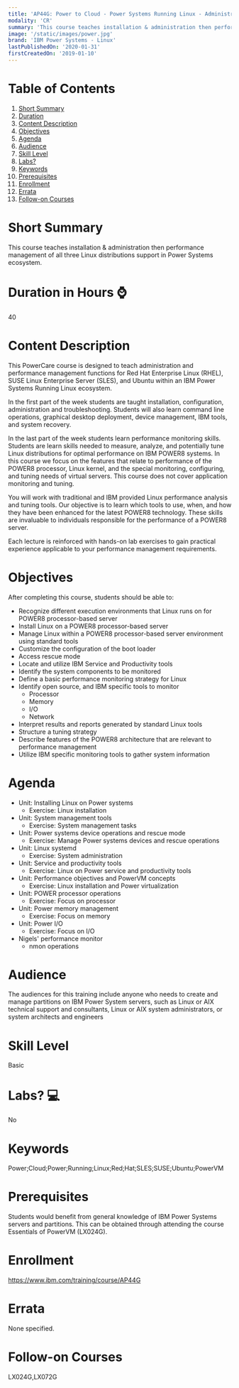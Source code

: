 ```yaml
---
title: 'AP44G: Power to Cloud - Power Systems Running Linux - Administration and Performance Management (PowerVM base)'
modality: 'CR'
summary: 'This course teaches installation & administration then performance management of all three Linux distributions support in Power Systems ecosystem.'
image: '/static/images/power.jpg'
brand: 'IBM Power Systems - Linux'
lastPublishedOn: '2020-01-31'
firstCreatedOn: '2019-01-10'
---
```

# Table of Contents
1.  [Short Summary](#short-summary)
2.  [Duration](#duration-in-hours-)
3.  [Content Description](#content-description)
4.  [Objectives](#objectives)
5.  [Agenda](#agenda)
6.  [Audience](#audience)
7.  [Skill Level](#skill-level)
8.  [Labs?](#labs-)
9.  [Keywords](#keywords)
10. [Prerequisites](#prerequisites)
11. [Enrollment](#enrollment)
12. [Errata](#errata)
13. [Follow-on Courses](#follow-on-courses)

# Short Summary
This course teaches installation & administration then performance management of all three Linux distributions support in Power Systems ecosystem.

# Duration in Hours ⌚
40

# Content Description
<p>This PowerCare course is designed to teach administration and performance management functions for Red Hat Enterprise Linux (RHEL), SUSE Linux Enterprise Server (SLES), and Ubuntu&nbsp;within an IBM Power Systems Running Linux ecosystem.</p>

<p>In the first part of the week students are taught installation, configuration, administration and troubleshooting. Students will also learn command line operations, graphical desktop deployment, device management, IBM tools, and system recovery.</p>

<p>In the last part of the week students learn performance monitoring skills. Students are learn skills needed to measure, analyze, and potentially tune Linux distributions for optimal performance on IBM POWER8 systems. In this course we focus on the features that relate to performance of the POWER8 processor, Linux kernel, and the special monitoring, configuring, and tuning needs of virtual servers. This course does not cover application monitoring and tuning.</p>

<p>You will work with traditional and IBM provided Linux performance analysis and tuning tools. Our objective is to learn which tools to use, when, and how they have been enhanced for the latest POWER8 technology. These skills are invaluable to individuals responsible for the performance of a POWER8 server.</p>

<p>Each lecture is reinforced with hands-on lab exercises to gain practical experience applicable to your performance management requirements.</p>

# Objectives
<p>After completing this course, students should be able to:</p>

<ul>
	<li>Recognize different execution environments that Linux runs on for POWER8 processor-based server</li>
	<li>Install Linux on a POWER8 processor-based server</li>
	<li>Manage Linux within a POWER8 processor-based server environment using standard tools</li>
	<li>Customize the configuration of the boot loader</li>
	<li>Access rescue mode</li>
	<li>Locate and utilize IBM Service and Productivity tools</li>
	<li>Identify the system components to be monitored</li>
	<li>Define a basic performance monitoring strategy for Linux</li>
	<li>Identify open source, and IBM specific tools to monitor
	<ul>
		<li>Processor</li>
		<li>Memory</li>
		<li>I/O</li>
		<li>Network</li>
	</ul>
	</li>
	<li>Interpret results and reports generated by standard Linux tools</li>
	<li>Structure a tuning strategy</li>
	<li>Describe features of the POWER8 architecture that are relevant to performance management</li>
	<li>Utilize IBM specific monitoring tools to gather system information</li>
</ul>

# Agenda
<ul><li>Unit: Installing Linux on Power systems<ul><li>Exercise: Linux installation</li></ul></li><li>Unit: System management tools<ul><li>Exercise: System management tasks</li></ul></li><li>Unit: Power systems device operations and rescue mode<ul><li>Exercise: Manage Power systems devices and rescue operations</li></ul></li><li>Unit: Linux systemd<ul><li>Exercise: System administration</li></ul></li><li>Unit: Service and productivity tools<ul><li>Exercise: Linux on Power service and productivity tools</li></ul></li><li>Unit: Performance objectives and PowerVM concepts<ul><li>Exercise:&nbsp;Linux installation and Power virtualization</li></ul></li><li>Unit: POWER processor operations&nbsp;<ul><li>Exercise: Focus on processor</li></ul></li><li>Unit: Power memory management<ul><li>Exercise: Focus on memory</li></ul></li><li>Unit: Power I/O<ul><li>Exercise: Focus on I/O</li></ul></li><li>Nigels&#39; performance monitor<ul><li>nmon operations</li></ul></li></ul>

# Audience
<p>The audiences for this training include anyone who needs to create and manage partitions on IBM Power System servers, such as Linux or AIX technical support and consultants, Linux or AIX system administrators, or system architects and engineers</p>

# Skill Level
Basic

# Labs? 💻
No

# Keywords
Power;Cloud;Power;Running;Linux;Red;Hat;SLES;SUSE;Ubuntu;PowerVM

# Prerequisites
<p>Students would benefit from general knowledge of IBM Power Systems servers and partitions. This can be obtained through attending the course Essentials of PowerVM (LX024G).</p>

# Enrollment
https://www.ibm.com/training/course/AP44G

# Errata
None specified.

# Follow-on Courses
LX024G,LX072G

